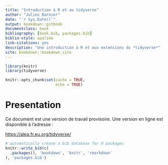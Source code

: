 ```yaml
--- 
title: "Introduction à R et au tidyverse"
author: "Julien Barnier"
date: "`r Sys.Date()`"
output: bookdown::gitbook
documentclass: book
bibliography: [book.bib, packages.bib]
biblio-style: apalike
link-citations: yes
description: "Une introduction à R et aux extensions du *tidyverse*"
site: bookdown::bookdown_site
---
```


```r
library(knitr)
library(tidyverse)

knitr::opts_chunk$set(cache = TRUE,
                      echo = TRUE)

```


# Presentation

Ce document est une version de travail provisoire. Une version en ligne est disponible à l'adresse :

[https://alea.fr.eu.org/tidyverse/](https://alea.fr.eu.org/tidyverse/)

```r
# automatically create a bib database for R packages
knitr::write_bib(c(
  .packages(), 'bookdown', 'knitr', 'rmarkdown'
), 'packages.bib')
```
